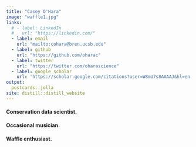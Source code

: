 ```yaml
---
title: "Casey O'Hara"
image: "waffle1.jpg"
links:
  # - label: LinkedIn
  #   url: "https://linkedin.com/"
  - label: email
    url: "mailto:cohara@bren.ucsb.edu"
  - label: github
    url: "https://github.com/oharac"
  - label: twitter
    url: "https://twitter.com/oharascience"
  - label: google scholar
    url: 'https://scholar.google.com/citations?user=W8mU7s8AAAAJ&hl=en'
output:
  postcards::jolla
site: distill::distill_website
---
```

 
#### Conservation data scientist. 
#### Occasional musician.
#### Waffle enthusiast.

